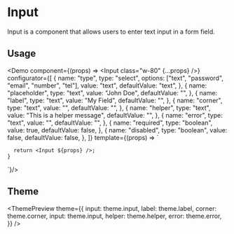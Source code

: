 

<Meta
  title="Input"
  description="Input is a component that allows users to enter text input in a form field."
/>

# Input

Input is a component that allows users to enter text input in a form field.

## Usage

<Demo
  component={(props) => <Input class="w-80" {...props} />}
  configurator={[
    {
      name: "type",
      type: "select",
      options: ["text", "password", "email", "number", "tel"],
      value: "text",
      defaultValue: "text",
    },
    {
      name: "placeholder",
      type: "text",
      value: "John Doe",
      defaultValue: "",
    },
    {
      name: "label",
      type: "text",
      value: "My Field",
      defaultValue: "",
    },
    {
      name: "corner",
      type: "text",
      value: "",
      defaultValue: "",
    },
    {
      name: "helper",
      type: "text",
      value: "This is a helper message",
      defaultValue: "",
    },
    {
      name: "error",
      type: "text",
      value: "",
      defaultValue: "",
    },
    {
      name: "required",
      type: "boolean",
      value: true,
      defaultValue: false,
    },
    {
      name: "disabled",
      type: "boolean",
      value: false,
      defaultValue: false,
    },
  ]}
  template={(props) => `

      return <Input ${props} />;
    }

`}/>

## Theme

<ThemePreview
  theme={{
    input: theme.input,
    label: theme.label,
    corner: theme.corner,
    input: theme.input,
    helper: theme.helper,
    error: theme.error,
  }}
/>
